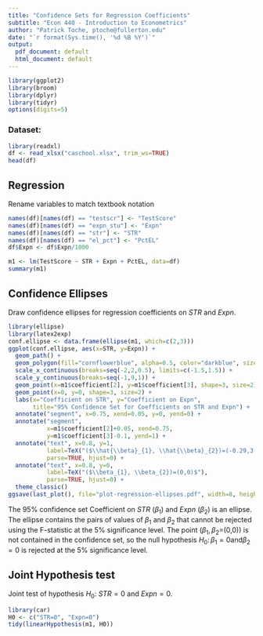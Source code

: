 ```yaml
---
title: "Confidence Sets for Regression Coefficients"
subtitle: "Econ 440 - Introduction to Econometrics"
author: "Patrick Toche, ptoche@fullerton.edu"
date: "`r format(Sys.time(), '%d %B %Y')`"
output:
  pdf_document: default
  html_document: default
---
```


```r
library(ggplot2)
library(broom)
library(dplyr)
library(tidyr)
options(digits=5)
```

### Dataset:
```r
library(readxl)
df <- read_xlsx("caschool.xlsx", trim_ws=TRUE)
head(df)
```

## Regression
Rename variables to match textbook notation
```r
names(df)[names(df) == "testscr"] <- "TestScore"
names(df)[names(df) == "expn_stu"] <- "Expn"
names(df)[names(df) == "str"] <- "STR"
names(df)[names(df) == "el_pct"] <- "PctEL"
df$Expn <- df$Expn/1000

m1 <- lm(TestScore ~ STR + Expn + PctEL, data=df)
summary(m1)
```

## Confidence Ellipses
Draw confidence ellipses for regression coefficients on $STR$ and $Expn$.
```r
library(ellipse)
library(latex2exp)
conf.ellipse <- data.frame(ellipse(m1, which=c(2,3)))
ggplot(conf.ellipse, aes(x=STR, y=Expn)) + 
  geom_path() +
  geom_polygon(fill="cornflowerblue", alpha=0.5, color="darkblue", size=1) +
  scale_x_continuous(breaks=seq(-2,2,0.5), limits=c(-1.5,1.5)) + 
  scale_y_continuous(breaks=seq(-1,9,1)) + 
  geom_point(x=m1$coefficient[2], y=m1$coefficient[3], shape=3, size=2) +
  geom_point(x=0, y=0, shape=3, size=2) +
  labs(x="Coefficient on STR", y="Coefficient on Expn", 
       title="95% Confidence Set for Coefficients on STR and Expn") +
  annotate("segment", x=0.75, xend=0.05, y=0, yend=0) +
  annotate("segment", 
           x=m1$coefficient[2]+0.05, xend=0.75, 
           y=m1$coefficient[3]-0.1, yend=1) +
  annotate("text", x=0.8, y=1, 
           label=TeX("($\\hat{\\beta}_{1}, \\hat{\\beta}_{2})=(-0.29,3.87)$"), 
           parse=TRUE, hjust=0) +
  annotate("text", x=0.8, y=0, 
           label=TeX("($\\beta_{1}, \\beta_{2})=(0,0)$"), 
           parse=TRUE, hjust=0) +
  theme_classic()
ggsave(last_plot(), file="plot-regression-ellipses.pdf", width=8, height=5)
```

The $95\%$ confidence set Coefficient on $STR$ ($\beta_{1}$) and $Expn$ ($\beta_{2}$) is an ellipse. The ellipse contains the pairs of values of $\beta_{1}$ and $\beta_{2}$ that cannot be rejected using the F-statistic at the $5\%$ significance level. The point ($\beta_{1}, \beta_{2}$=(0,0)) is not contained in the confidence set, so the null hypothesis $H_{0}\colon \beta_{1}=0
\text{and} \beta_{2}=0$ is rejected at the $5\%$ significance level.



## Joint Hypothesis test
Joint test of hypothesis $H_{0}:$ $STR=0$ and $Expn=0$.
```r
library(car)
H0 <- c("STR=0", "Expn=0")
tidy(linearHypothesis(m1, H0))
```

